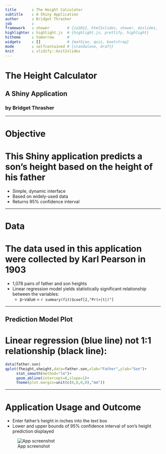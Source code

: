 ```yaml
---
title       : The Height Calculator
subtitle    : A Shiny Application
author      : Bridget Thrasher
job         : 
framework   : shower        # {io2012, html5slides, shower, dzslides, ...}
highlighter : highlight.js  # {highlight.js, prettify, highlight}
hitheme     : tomorrow      # 
widgets     : []            # {mathjax, quiz, bootstrap}
mode        : selfcontained # {standalone, draft}
knit        : slidify::knit2slides
---
```


# The Height Calculator  
  
## A Shiny Application  
  
### by Bridget Thrasher

---

# Objective  

# This Shiny application predicts a son's height based on the height of his father  

* Simple, dynamic interface  
* Based on widely-used data  
* Returns 95% confidence interval

---

# Data

# The data used in this application were collected by Karl Pearson in 1903  

* 1,078 pairs of father and son heights  
* Linear regression model yields statistically significant relationship between the variables:  
     + p-value = `r summary(fit)$coef[2,"Pr(>|t|)"]` 

---

## Prediction Model Plot

# Linear regression (blue line) not 1:1 relationship (black line):  

```r
data(father.son)
qplot(fheight,sheight,data=father.son,xlab="Father",ylab="Son")+
     stat_smooth(method="lm")+
     geom_abline(intercept=0,slope=1)+
     theme(plot.margin=unit(c(0,0,0,0),"mm"))
```

---

# Application Usage and Outcome

* Enter father's height in inches into the text box  
* Lower and upper bounds of 95% confidence interval of son's height prediction displayed  
  
![App screenshot](images/shinyAppSS.jpg)
